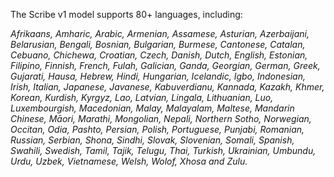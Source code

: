 The Scribe v1 model supports 80+ languages, including:

_Afrikaans, Amharic, Arabic, Armenian, Assamese, Asturian, Azerbaijani, Belarusian, Bengali, Bosnian, Bulgarian, Burmese, Cantonese, Catalan, Cebuano, Chichewa, Croatian, Czech, Danish, Dutch, English, Estonian, Filipino, Finnish, French, Fulah, Galician, Ganda, Georgian, German, Greek, Gujarati, Hausa, Hebrew, Hindi, Hungarian, Icelandic, Igbo, Indonesian, Irish, Italian, Japanese, Javanese, Kabuverdianu, Kannada, Kazakh, Khmer, Korean, Kurdish, Kyrgyz, Lao, Latvian, Lingala, Lithuanian, Luo, Luxembourgish, Macedonian, Malay, Malayalam, Maltese, Mandarin Chinese, Māori, Marathi, Mongolian, Nepali, Northern Sotho, Norwegian, Occitan, Odia, Pashto, Persian, Polish, Portuguese, Punjabi, Romanian, Russian, Serbian, Shona, Sindhi, Slovak, Slovenian, Somali, Spanish, Swahili, Swedish, Tamil, Tajik, Telugu, Thai, Turkish, Ukrainian, Umbundu, Urdu, Uzbek, Vietnamese, Welsh, Wolof, Xhosa and Zulu._
